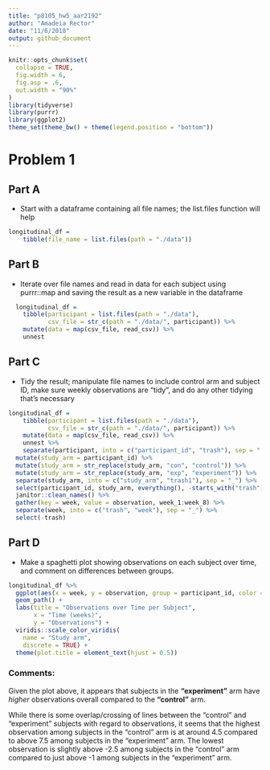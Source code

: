 ```yaml
---
title: "p8105_hw5_aar2192"
author: "Amadeia Rector"
date: "11/6/2018"
output: github_document
---
```


```r
knitr::opts_chunk$set(
  collapse = TRUE,
  fig.width = 6,
  fig.asp = .6,
  out.width = "90%"
)
library(tidyverse)
library(purrr)
library(ggplot2)
theme_set(theme_bw() + theme(legend.position = "bottom"))
```

# Problem 1

## Part A

- Start with a dataframe containing all file names; the list.files function will help

```r
longitudinal_df =
    tibble(file_name = list.files(path = "./data")) 

```

## Part B

- Iterate over file names and read in data for each subject using purrr::map and saving the result as a new variable in the dataframe

```r
  longitudinal_df =
    tibble(participant = list.files(path = "./data"),
           csv_file = str_c(path = "./data/", participant)) %>% 
    mutate(data = map(csv_file, read_csv)) %>% 
    unnest 
```

## Part C

- Tidy the result; manipulate file names to include control arm and subject ID, make sure weekly observations are “tidy”, and do any other tidying that’s necessary

```r
longitudinal_df =
    tibble(participant = list.files(path = "./data"),
           csv_file = str_c(path = "./data/", participant)) %>% 
    mutate(data = map(csv_file, read_csv)) %>% 
    unnest %>%
    separate(participant, into = c("participant_id", "trash"), sep = ".c") %>% 
  mutate(study_arm = participant_id) %>%
  mutate(study_arm = str_replace(study_arm, "con", "control")) %>% 
  mutate(study_arm = str_replace(study_arm, "exp", "experiment")) %>% 
  separate(study_arm, into = c("study_arm", "trash1"), sep = "_") %>% 
  select(participant_id, study_arm, everything(), -starts_with("trash"), -csv_file) %>% 
  janitor::clean_names() %>% 
  gather(key = week, value = observation, week_1:week_8) %>% 
  separate(week, into = c("trash", "week"), sep = "_") %>% 
  select(-trash) 
```

## Part D

- Make a spaghetti plot showing observations on each subject over time, and comment on differences between groups.

```r
longitudinal_df %>% 
  ggplot(aes(x = week, y = observation, group = participant_id, color = study_arm)) +
  geom_path() + 
  labs(title = "Observations over Time per Subject",
       x = "Time (weeks)",
       y = "Observations") + 
  viridis::scale_color_viridis(
    name = "Study arm", 
    discrete = TRUE) +
  theme(plot.title = element_text(hjust = 0.5))
```
 
### Comments:

Given the plot above, it appears that subjects in the **"experiment"** arm have _higher_ observations overall compared to the **"control"** arm.  

While there is some overlap/crossing of lines between the "control" and "experiment" subjects with regard to observations, it seems that the highest observation among subjects in the "control" arm is at around 4.5 compared to above 7.5 among subjects in the "experiment" arm. The lowest observation is slightly above -2.5 among subjects in the "control" arm compared to just above -1 among subjects in the "experiment" arm.